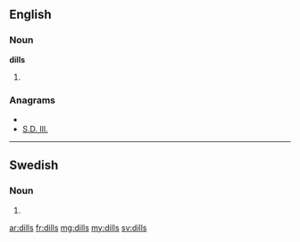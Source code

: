 ==English==

===Noun===
'''dills'''

# {{plural of|[[dill]]}}

===Anagrams===
* {{alphagram|dills}}
* [[S.D. Ill.#English|S.D. Ill.]]

----

==Swedish==

===Noun===
{{infl|sv|noun form}}

# {{sv-noun-form-indef-gen|dill}}

[[ar:dills]]
[[fr:dills]]
[[mg:dills]]
[[my:dills]]
[[sv:dills]]